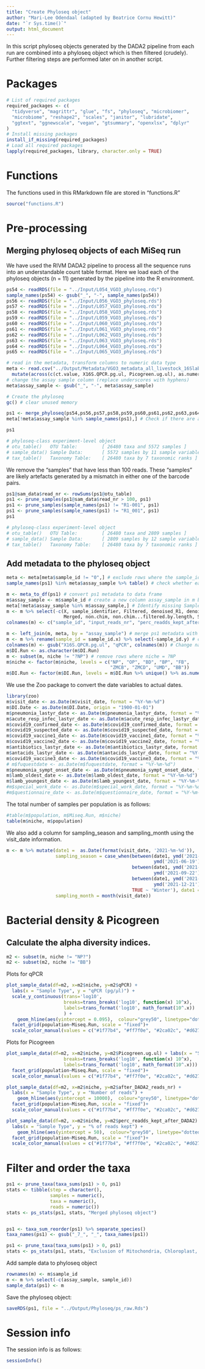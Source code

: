 ```yaml
---
title: "Create Phyloseq object"
author: "Mari-Lee Odendaal (adapted by Beatrice Cornu Hewitt)"
date: "`r Sys.time()`"
output: html_document
---
```


In this script phyloseq objects generated by the DADA2 pipeline from each run are combined into a phyloseq object which is then filtered (crudely). Further filtering steps are performed later on in another script. 

# Packages
```r
# List of required packages
required_packages <- c(
  "tidyverse", "magrittr", "glue", "fs", "phyloseq", "microbiomer", 
  "microbiome", "reshape2", "scales", "janitor", "lubridate", 
  "ggtext", "ggnewscale", "vegan", "gtsummary", "openxlsx", "dplyr"
)
# Install missing packages
install_if_missing(required_packages)
# Load all required packages
lapply(required_packages, library, character.only = TRUE)
```

# Functions
The functions used in this RMarkdown file are stored in "functions.R"
```r
source("functions.R")
```

# Pre-processing
## Merging phyloseq objects of each MiSeq run 
We have used the RIVM DADA2 pipeline to process all the sequence runs into an understandable count table format. Here we load each of the phyloseq objects (n = 11) generated by the pipeline into the R environment. 
```r
ps54 <- readRDS(file = "../Input/L054_VGO3_phyloseq.rds")
sample_names(ps54) <- gsub("_", "-", sample_names(ps54))
ps56 <- readRDS(file = "../Input/L056_VGO3_phyloseq.rds")
ps57 <- readRDS(file = "../Input/L057_VGO3_phyloseq.rds")
ps58 <- readRDS(file = "../Input/L058_VGO3_phyloseq.rds")
ps59 <- readRDS(file = "../Input/L059_VGO3_phyloseq.rds")
ps60 <- readRDS(file = "../Input/L060_VGO3_phyloseq.rds")
ps61 <- readRDS(file = "../Input/L061_VGO3_phyloseq.rds")
ps62 <- readRDS(file = "../Input/L062_VGO3_phyloseq.rds")
ps63 <- readRDS(file = "../Input/L063_VGO3_phyloseq.rds")
ps64 <- readRDS(file = "../Input/L064_VGO3_phyloseq.rds")
ps65 <- readRDS(file = "../Input/L065_VGO3_phyloseq.rds")

# read in the metadata, transform columns to numeric data type
meta <- read.csv("../Output/Metadata/VGO3_metadata_all_livestock_16Slab.csv", dec = ".", sep = ",") %>% 
  mutate(across(c(ct.value, X16S.QPCR.pg.ul, Picogreen.ug.ul), as.numeric))
# change the assay sample column (replace underscores with hyphens)
meta$assay_sample <- gsub("_", "-", meta$assay_sample)

# Create the phyloseq
gc() # clear unused memory

ps1 <- merge_phyloseq(ps54,ps56,ps57,ps58,ps59,ps60,ps61,ps62,ps63,ps64,ps65)
meta[!meta$assay_sample %in% sample_names(ps1),] # Check if there are any samples in the metadata that are not present in the ps1 object

ps1

# phyloseq-class experiment-level object
# otu_table()   OTU Table:         [ 26480 taxa and 5572 samples ]
# sample_data() Sample Data:       [ 5572 samples by 11 sample variables ]
# tax_table()   Taxonomy Table:    [ 26480 taxa by 7 taxonomic ranks ]
```

We remove the "samples" that have less than 100 reads. These "samples" are likely artefacts generated by a mismatch in either one of the barcode pairs. 

```r
ps1@sam_data$read_nr <- rowSums(ps1@otu_table)
ps1 <- prune_samples(ps1@sam_data$read_nr > 100, ps1)
ps1 <- prune_samples(sample_names(ps1) != "R1-001", ps1)
ps1 <- prune_samples(sample_names(ps1) != "R1_001", ps1)
ps1

# phyloseq-class experiment-level object
# otu_table()   OTU Table:         [ 26480 taxa and 2809 samples ]
# sample_data() Sample Data:       [ 2809 samples by 12 sample variables ]
# tax_table()   Taxonomy Table:    [ 26480 taxa by 7 taxonomic ranks ]
```
## Add metadata to the phyloseq object
```r
meta <- meta[meta$sample_id != "0",] # exclude rows where the sample_id is equal to "0".
sample_names(ps1) %in% meta$assay_sample %>% table() # check whether each sample name in ps1 exists in the assay_sample column of the meta dataframe.

m <- meta_to_df(ps1) # convert ps1 metadata to data frame
m$assay_sample <- m$sample_id # create a new column assay_sample in m by copying the values from sample_id
meta[!meta$assay_sample %in% m$assay_sample,] # Identify missing Samples
m <- m %>% select(-c(X, sample_identifier, Filtered, denoised_R1, denoised_R2,
                     Merged, non.chim, non.chim...filtered.by.length, Sample)) # remove unecessary columns
colnames(m) <- c("sample_id", "input_reads_nr", "perc_readds_kept_after_DADA2", "after_DADA2_reads_nr", "assay_sample") # Rename columns

m <- left_join(m, meta, by = "assay_sample") # merge ps1 metadata with all metadata
m <- m %>% rename(sample_id = sample_id.x) %>% select(-sample_id.y) # clean up any duplicate columns
colnames(m) <- gsub("X16S.QPCR.pg.ul", "qPCR", colnames(m)) # Change name
m$DI.Run <- as.character(m$DI.Run)
m <- subset(m, niche != "?NP") # remove rows where niche = ?NP
m$niche <- factor(m$niche, levels = c("NP", "OP", "BD", "BP", "FB", 
                                      "ZMCB", "ZMCD", "UMD", "BB"))
m$DI.Run <- factor(m$DI.Run, levels = m$DI.Run %>% unique() %>% as.numeric() %>% sort() %>% as.character())
```

We use the Zoo package to convert the date variables to actual dates.

```r
library(zoo)
m$visit_date <- as.Date(m$visit_date, format = "%Y-%m-%d")
m$DI.Date <- as.Date(m$DI.Date, origin = "1900-01-01")
m$pneumonia_lastyr_date <- as.Date(m$pneumonia_lastyr_date, format = "%Y-%m-%d")
m$acute_resp_infec_lastyr_date <- as.Date(m$acute_resp_infec_lastyr_date, format = "%Y-%m-%d")
m$covid19_confirmed_date <- as.Date(m$covid19_confirmed_date, format = "%Y-%m-%d")
m$covid19_suspected_date <- as.Date(m$covid19_suspected_date, format = "%Y-%m-%d")
m$covid19_vaccine1_date <- as.Date(m$covid19_vaccine1_date, format = "%Y-%m-%d")
m$covid19_vaccine2_date <- as.Date(m$covid19_vaccine2_date, format = "%Y-%m-%d")
m$antibiotics_lastyr_date <- as.Date(m$antibiotics_lastyr_date, format = "%Y-%m-%d")
m$antacids_lastyr_date <- as.Date(m$antacids_lastyr_date, format = "%Y-%m-%d")
m$covid19_vaccine3_date <- as.Date(m$covid19_vaccine3_date, format = "%Y-%m-%d")
# m$fuquestdate <- as.Date(m$fuquestdate, format = "%Y-%m-%d")
m$pneumonia_sympt_onset_date <- as.Date(m$pneumonia_sympt_onset_date, format = "%Y-%m-%d")
m$lamb_oldest_date <- as.Date(m$lamb_oldest_date, format = "%Y-%m-%d")
m$lamb_youngest_date <- as.Date(m$lamb_youngest_date, format = "%Y-%m-%d")
#m$special_work_date <- as.Date(m$special_work_date, format = "%Y-%m-%d")
#m$questionnaire_date <- as.Date(m$questionnaire_date, format = "%Y-%m-%d")
```

The total number of samples per population is as follows:

```r
#table(m$population, m$Miseq.Run, m$niche)
table(m$niche, m$population)
```

We also add a column for sampling_season and sampling_month using the visit_date information.

```r
m <- m %>% mutate(date1 =  as.Date(format(visit_date, '2021-%m-%d')), 
                  sampling_season = case_when(between(date1, ymd('2021-03-20'),
                                                      ymd('2021-06-19'))~ 'Spring',
                                              between(date1, ymd('2021-06-20'), 
                                                      ymd('2021-09-22'))~ 'Summer',
                                              between(date1, ymd('2021-09-22'), 
                                                      ymd('2021-12-21')) ~ 'Fall',
                                              TRUE ~ 'Winter'), date1 = NULL,
                  sampling_month = month(visit_date))
```

# Bacterial density & Picogreen

## Calculate the alpha diversity indices.

```r
m2 <- subset(m, niche != "NP?")
m2 <- subset(m2, niche != "BB")
```
Plots for qPCR

```r
plot_sample_data(df=m2, x=m2$niche, y=m2$qPCR) + 
  labs(x = "Sample Type", y = "qPCR (pg/µl)") + 
  scale_y_continuous(trans='log10',
                     breaks=trans_breaks('log10', function(x) 10^x),
                     labels=trans_format('log10', math_format(10^.x))
                     ) +
    geom_hline(aes(yintercept = 0.095),  colour="grey50", linetype="dotted") + 
  facet_grid(population~Miseq.Run, scale = "fixed")+
  scale_color_manual(values = c("#1f77b4", "#ff7f0e", "#2ca02c", "#d62728", "#9467bd", "#8c564b", "#e377c2", "#7f7f7f"))
```

Plots for Picogreen

```r
plot_sample_data(df=m2, x=m2$niche, y=m2$Picogreen.ug.ul) + labs(x = "Sample Type", y = "Picogreen") + scale_y_continuous(trans='log10',
                     breaks=trans_breaks('log10', function(x) 10^x),
                     labels=trans_format('log10', math_format(10^.x))) + 
  facet_grid(population~Miseq.Run, scale = "fixed")+
  scale_color_manual(values = c("#1f77b4", "#ff7f0e", "#2ca02c", "#d62728", "#9467bd", "#8c564b", "#e377c2", "#7f7f7f"))
```

```r
plot_sample_data(df=m2, x=m2$niche, y=m2$after_DADA2_reads_nr) + 
  labs(x = "Sample Type", y = "Number of reads") +
    geom_hline(aes(yintercept = 10000),  colour="grey50", linetype="dotted") + 
  facet_grid(population~Miseq.Run, scale = "fixed")+
  scale_color_manual(values = c("#1f77b4", "#ff7f0e", "#2ca02c", "#d62728", "#9467bd", "#8c564b", "#e377c2", "#7f7f7f"))
```

```r
plot_sample_data(df=m2, x=m2$niche, y=m2$perc_readds_kept_after_DADA2) + 
  labs(x = "Sample Type", y = "% of reads kept") +
    geom_hline(aes(yintercept = 50),  colour="grey50", linetype="dotted") + 
  facet_grid(population~Miseq.Run, scale = "fixed")+
  scale_color_manual(values = c("#1f77b4", "#ff7f0e", "#2ca02c", "#d62728", "#9467bd", "#8c564b", "#e377c2", "#7f7f7f"))
```

# Filter and order the taxa

```r
ps1 <- prune_taxa(taxa_sums(ps1) > 0, ps1)
stats <- tibble(step = character(),
                samples = numeric(),
                taxa = numeric(),
                reads = numeric())
stats <- ps_stats(ps1, stats, "Merged phyloseq object")


ps1 <- taxa_sum_reorder(ps1) %>% separate_species()
taxa_names(ps1) <- gsub("_7_", "_", taxa_names(ps1))
```

```r
ps1 <- prune_taxa(taxa_sums(ps1) > 0, ps1)
stats <- ps_stats(ps1, stats, "Exclusion of Mitochondria, Chloroplast, Archaea & Eukaryota")
```

Add sample data to phyloseq object

```r
rownames(m) <- m$sample_id
m <- m %>% select(-c(assay_sample, sample_id))
sample_data(ps1) <- m
```

Save the phyloseq object:

```r
saveRDS(ps1, file = "../Output/Phyloseq/ps_raw.Rds")
```

# Session info
The session info is as follows:

```r
sessionInfo()
```


